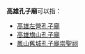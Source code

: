 '''高雄孔子廟'''可以指：
* [[高雄左營孔子廟|高雄左營孔子廟]]
* [[高雄旗山孔子廟|高雄旗山孔子廟]]
* [[鳳山舊城孔子廟崇聖祠|鳳山舊城孔子廟崇聖祠]]

{{消歧義|cat=五字廟宇消歧義}}
